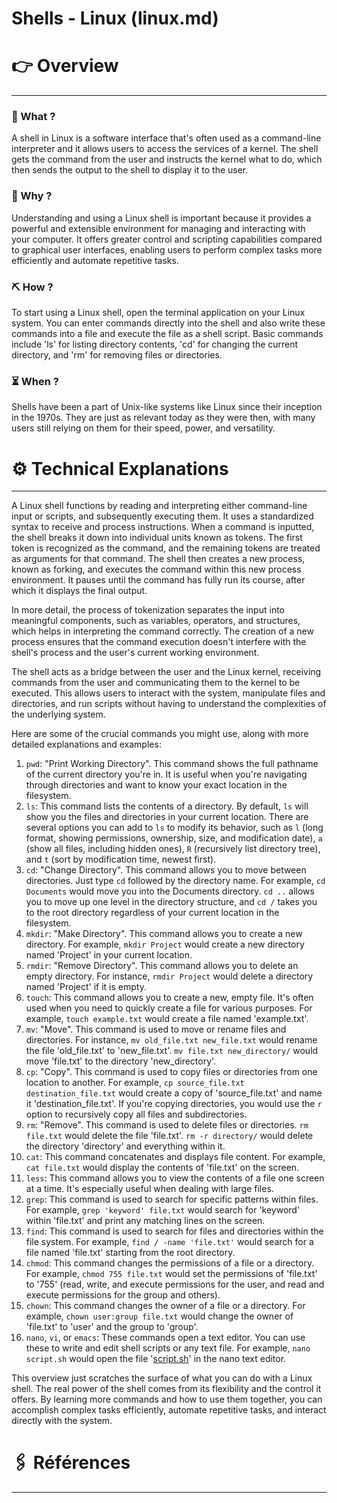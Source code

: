 # Shells - Linux (linux.md)


# 👉 Overview

---

### 👀 What ?

A shell in Linux is a software interface that's often used as a command-line interpreter and it allows users to access the services of a kernel. The shell gets the command from the user and instructs the kernel what to do, which then sends the output to the shell to display it to the user.


### 🧐 Why ?

Understanding and using a Linux shell is important because it provides a powerful and extensible environment for managing and interacting with your computer. It offers greater control and scripting capabilities compared to graphical user interfaces, enabling users to perform complex tasks more efficiently and automate repetitive tasks.


### ⛏️ How ?

To start using a Linux shell, open the terminal application on your Linux system. You can enter commands directly into the shell and also write these commands into a file and execute the file as a shell script. Basic commands include 'ls' for listing directory contents, 'cd' for changing the current directory, and 'rm' for removing files or directories.


### ⏳ When ?

Shells have been a part of Unix-like systems like Linux since their inception in the 1970s. They are just as relevant today as they were then, with many users still relying on them for their speed, power, and versatility.


# ⚙️ Technical Explanations

---

A Linux shell functions by reading and interpreting either command-line input or scripts, and subsequently executing them. It uses a standardized syntax to receive and process instructions. When a command is inputted, the shell breaks it down into individual units known as tokens. The first token is recognized as the command, and the remaining tokens are treated as arguments for that command. The shell then creates a new process, known as forking, and executes the command within this new process environment. It pauses until the command has fully run its course, after which it displays the final output.

In more detail, the process of tokenization separates the input into meaningful components, such as variables, operators, and structures, which helps in interpreting the command correctly. The creation of a new process ensures that the command execution doesn't interfere with the shell's process and the user's current working environment.

The shell acts as a bridge between the user and the Linux kernel, receiving commands from the user and communicating them to the kernel to be executed. This allows users to interact with the system, manipulate files and directories, and run scripts without having to understand the complexities of the underlying system.

Here are some of the crucial commands you might use, along with more detailed explanations and examples:

1. `pwd`: "Print Working Directory". This command shows the full pathname of the current directory you're in. It is useful when you're navigating through directories and want to know your exact location in the filesystem.
2. `ls`: This command lists the contents of a directory. By default, `ls` will show you the files and directories in your current location. There are several options you can add to `ls` to modify its behavior, such as `l` (long format, showing permissions, ownership, size, and modification date), `a` (show all files, including hidden ones), `R` (recursively list directory tree), and `t` (sort by modification time, newest first).
3. `cd`: "Change Directory". This command allows you to move between directories. Just type `cd` followed by the directory name. For example, `cd Documents` would move you into the Documents directory. `cd ..` allows you to move up one level in the directory structure, and `cd /` takes you to the root directory regardless of your current location in the filesystem.
4. `mkdir`: "Make Directory". This command allows you to create a new directory. For example, `mkdir Project` would create a new directory named 'Project' in your current location.
5. `rmdir`: "Remove Directory". This command allows you to delete an empty directory. For instance, `rmdir Project` would delete a directory named 'Project' if it is empty.
6. `touch`: This command allows you to create a new, empty file. It's often used when you need to quickly create a file for various purposes. For example, `touch example.txt` would create a file named 'example.txt'.
7. `mv`: "Move". This command is used to move or rename files and directories. For instance, `mv old_file.txt new_file.txt` would rename the file 'old_file.txt' to 'new_file.txt'. `mv file.txt new_directory/` would move 'file.txt' to the directory 'new_directory'.
8. `cp`: "Copy". This command is used to copy files or directories from one location to another. For example, `cp source_file.txt destination_file.txt` would create a copy of 'source_file.txt' and name it 'destination_file.txt'. If you're copying directories, you would use the `r` option to recursively copy all files and subdirectories.
9. `rm`: "Remove". This command is used to delete files or directories. `rm file.txt` would delete the file 'file.txt'. `rm -r directory/` would delete the directory 'directory' and everything within it.
10. `cat`: This command concatenates and displays file content. For example, `cat file.txt` would display the contents of 'file.txt' on the screen.
11. `less`: This command allows you to view the contents of a file one screen at a time. It's especially useful when dealing with large files.
12. `grep`: This command is used to search for specific patterns within files. For example, `grep 'keyword' file.txt` would search for 'keyword' within 'file.txt' and print any matching lines on the screen.
13. `find`: This command is used to search for files and directories within the file system. For example, `find / -name 'file.txt'` would search for a file named 'file.txt' starting from the root directory.
14. `chmod`: This command changes the permissions of a file or a directory. For example, `chmod 755 file.txt` would set the permissions of 'file.txt' to '755' (read, write, and execute permissions for the user, and read and execute permissions for the group and others).
15. `chown`: This command changes the owner of a file or a directory. For example, `chown user:group file.txt` would change the owner of 'file.txt' to 'user' and the group to 'group'.
16. `nano`, `vi`, or `emacs`: These commands open a text editor. You can use these to write and edit shell scripts or any text file. For example, `nano script.sh` would open the file '[script.sh](http://script.sh/)' in the nano text editor.

This overview just scratches the surface of what you can do with a Linux shell. The real power of the shell comes from its flexibility and the control it offers. By learning more commands and how to use them together, you can accomplish complex tasks efficiently, automate repetitive tasks, and interact directly with the system.

# 🖇️ Références

---